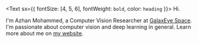 <Text sx={{ fontSize: [4, 5, 6], fontWeight: `bold`, color: `heading` }}>
  Hi.
</Text>

I'm Azhan Mohammed, a Computer Vision Researcher at [GalaxEye Space](https://galaxeye.space/). I'm passionate about computer vision and deep learning in general. Learn more about me on [my website](https://azhanmohammed.netlify.app/).
